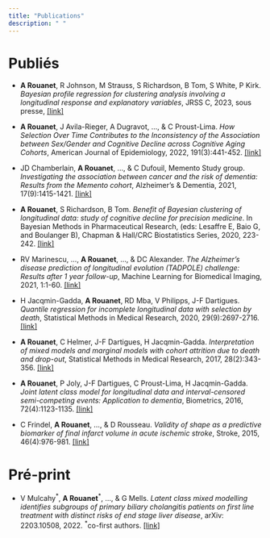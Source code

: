 ```yaml
---
title: "Publications"
description: " "
---
```


# Publiés

- **A Rouanet**,  R Johnson, M Strauss, S Richardson, B Tom, S White, P Kirk. *Bayesian profile regression for clustering analysis involving a longitudinal response and explanatory variables*, JRSS C, 2023, sous presse,  [[link]](https://arxiv.org/abs/2111.04518v1)

- 	**A Rouanet**, J Avila-Rieger, A Dugravot, ..., & C Proust-Lima. *How Selection Over Time Contributes to the Inconsistency of the Association between Sex/Gender and Cognitive Decline across Cognitive Aging Cohorts*, American Journal of Epidemiology, 2022, 191(3):441-452. [[link]](https://pubmed.ncbi.nlm.nih.gov/34521111)

- JD Chamberlain, **A Rouanet**, ..., & C Dufouil, Memento Study group. *Investigating the association between cancer and the risk of dementia: Results from the Memento cohort*,  Alzheimer's & Dementia, 2021, 17(9):1415-1421. [[link]](https://alz-journals.onlinelibrary.wiley.com/doi/10.1002/alz.12308)

- 	**A Rouanet**, S Richardson, B Tom. *Benefit of Bayesian clustering of longitudinal data: study of cognitive decline for precision medicine*. In Bayesian Methods in Pharmaceutical Research, (eds: Lesaffre E, Baio G, and Boulanger B), Chapman & Hall/CRC Biostatistics Series, 2020, 223-242.
[[link]](https://www.taylorfrancis.com/chapters/edit/10.1201/9781315180212-11/benefit-bayesian-clustering-longitudinal-data-study-cognitive-decline-precision-medicine-ana%C3%AFs-rouanet-sylvia-richardson-brian-tom)


- RV Marinescu, ..., **A Rouanet**, ..., & DC Alexander. *The Alzheimer's disease prediction of longitudinal evolution (TADPOLE) challenge: Results after 1 year follow-up*,  Machine Learning for Biomedical Imaging, 2021, 1:1-60. [[link]](https://www.melba-journal.org/papers/2021:019.html)

- H Jacqmin-Gadda, **A Rouanet**, RD Mba, V Philipps, J-F Dartigues. *Quantile regression for incomplete longitudinal data with selection by death*, Statistical Methods in Medical Research, 2020, 29(9):2697-2716. [[link]](https://journals.sagepub.com/doi/abs/10.1177/0962280220909986)

- **A Rouanet**,  C Helmer, J-F Dartigues, H Jacqmin-Gadda. *Interpretation of mixed models and marginal models with cohort attrition due to death and drop-out*, Statistical Methods in Medical Research, 2017, 28(2):343-356. [[link]](https://journals.sagepub.com/doi/abs/10.1177/0962280217723675?journalCode=smma)


- **A Rouanet**, P Joly, J-F Dartigues, C Proust-Lima, H Jacqmin-Gadda. *Joint latent class model for longitudinal data and interval-censored semi-competing events: Application to dementia*, Biometrics, 2016, 72(4):1123-1135. [[link]](https://www.jstor.org/stable/44695330?seq=1)


- C Frindel, **A Rouanet**, ..., & D Rousseau. *Validity of shape as a predictive biomarker of final infarct volume in acute ischemic stroke*, Stroke, 2015, 46(4):976-981. [[link]](https://www.ahajournals.org/doi/10.1161/STROKEAHA.114.008046)



# Pré-print

- V Mulcahy$^*$, **A Rouanet**$^*$,  ...,  & G Mells. *Latent class mixed modelling identifies subgroups of primary biliary cholangitis patients on first line treatment with distinct risks of end stage liver disease*, arXiv: 2203.10508, 2022. $^*$co-first authors. [[link]](https://arxiv.org/abs/2203.10508)

